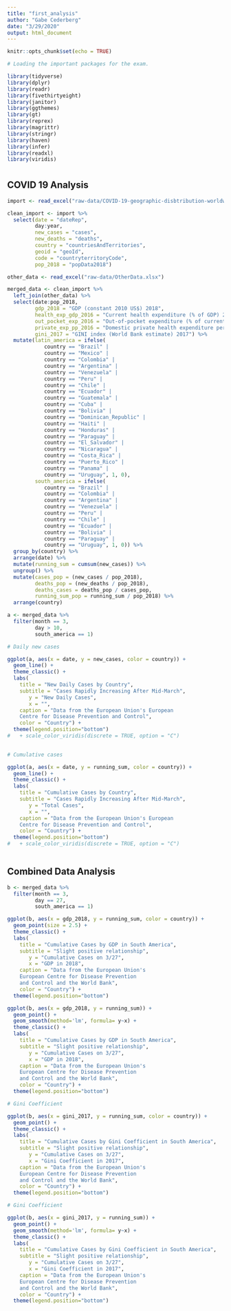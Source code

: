 ```yaml
---
title: "first_analysis"
author: "Gabe Cederberg"
date: "3/29/2020"
output: html_document
---
```


```r
knitr::opts_chunk$set(echo = TRUE)

# Loading the important packages for the exam.

library(tidyverse)
library(dplyr)
library(readr)
library(fivethirtyeight)
library(janitor)
library(ggthemes)
library(gt)
library(reprex)
library(magrittr)
library(stringr)
library(haven)
library(infer)
library(readxl)
library(viridis)  

```

# {.tabset}

## COVID 19 Analysis

```r

import <- read_excel("raw-data/COVID-19-geographic-disbtribution-worldwide-2020-03-29.xlsx")

clean_import <- import %>% 
  select(date = "dateRep",
         day:year,
         new_cases = "cases",
         new_deaths = "deaths",
         country = "countriesAndTerritories",
         geoid = "geoId",
         code = "countryterritoryCode",
         pop_2018 = "popData2018")

other_data <- read_excel("raw-data/OtherData.xlsx")

merged_data <- clean_import %>% 
  left_join(other_data) %>% 
  select(date:pop_2018,
         gdp_2018 = "GDP (constant 2010 US$) 2018",
         health_exp_gdp_2016 = "Current health expenditure (% of GDP) 2016",
         out_pocket_exp_2016 = "Out-of-pocket expenditure (% of current health expenditure) 2016",
         private_exp_pp_2016 = "Domestic private health expenditure per capita (current US$) 2016",
         gini_2017 = "GINI index (World Bank estimate) 2017") %>% 
  mutate(latin_america = ifelse(
            country == "Brazil" |
            country == "Mexico" |
            country == "Colombia" |
            country == "Argentina" |
            country == "Venezuela" |
            country == "Peru" |
            country == "Chile" | 
            country == "Ecuador" |
            country == "Guatemala" |
            country == "Cuba" |
            country == "Bolivia" |
            country == "Dominican_Republic" |
            country == "Haiti" |
            country == "Honduras" |
            country == "Paraguay" |
            country == "El_Salvador" |
            country == "Nicaragua" |
            country == "Costa_Rica" |
            country == "Puerto_Rico" |
            country == "Panama" |
            country == "Uruguay", 1, 0),
         south_america = ifelse(
            country == "Brazil" |
            country == "Colombia" |
            country == "Argentina" |
            country == "Venezuela" |
            country == "Peru" |
            country == "Chile" | 
            country == "Ecuador" |
            country == "Bolivia" |
            country == "Paraguay" |
            country == "Uruguay", 1, 0)) %>% 
  group_by(country) %>% 
  arrange(date) %>% 
  mutate(running_sum = cumsum(new_cases)) %>% 
  ungroup() %>% 
  mutate(cases_pop = (new_cases / pop_2018),
         deaths_pop = (new_deaths / pop_2018),
         deaths_cases = deaths_pop / cases_pop,
         running_sum_pop = running_sum / pop_2018) %>% 
  arrange(country)

```

```r
a <- merged_data %>% 
  filter(month == 3,
         day > 10,
         south_america == 1)
```


```r
# Daily new cases 

ggplot(a, aes(x = date, y = new_cases, color = country)) +
  geom_line() +
  theme_classic() +
  labs(
    title = "New Daily Cases by Country",
    subtitle = "Cases Rapidly Increasing After Mid-March",
       y = "New Daily Cases",
       x = "",
    caption = "Data from the European Union's European 
    Centre for Disease Prevention and Control",
    color = "Country") +
  theme(legend.position="bottom") 
#   + scale_color_viridis(discrete = TRUE, option = "C")
  
```

```r
# Cumulative cases 

ggplot(a, aes(x = date, y = running_sum, color = country)) +
  geom_line() +
  theme_classic() +
  labs(
    title = "Cumulative Cases by Country",
    subtitle = "Cases Rapidly Increasing After Mid-March",
       y = "Total Cases",
       x = "",
    caption = "Data from the European Union's European 
    Centre for Disease Prevention and Control",
    color = "Country") +
  theme(legend.position="bottom") 
#   + scale_color_viridis(discrete = TRUE, option = "C")
  
```

## Combined Data Analysis

```r
b <- merged_data %>% 
  filter(month == 3,
         day == 27,
         south_america == 1) 

ggplot(b, aes(x = gdp_2018, y = running_sum, color = country)) +
  geom_point(size = 2.5) +
  theme_classic() +
  labs(
    title = "Cumulative Cases by GDP in South America",
    subtitle = "Slight positive relationship",
       y = "Cumulative Cases on 3/27",
       x = "GDP in 2018",
    caption = "Data from the European Union's 
    European Centre for Disease Prevention 
    and Control and the World Bank",
    color = "Country") +
  theme(legend.position="bottom") 
```

```r


ggplot(b, aes(x = gdp_2018, y = running_sum)) +
  geom_point() +
  geom_smooth(method='lm', formula= y~x) +
  theme_classic() +
  labs(
    title = "Cumulative Cases by GDP in South America",
    subtitle = "Slight positive relationship",
       y = "Cumulative Cases on 3/27",
       x = "GDP in 2018",
    caption = "Data from the European Union's 
    European Centre for Disease Prevention 
    and Control and the World Bank",
    color = "Country") +
  theme(legend.position="bottom") 
```

```r
# Gini Coefficient

ggplot(b, aes(x = gini_2017, y = running_sum, color = country)) +
  geom_point() +
  theme_classic() +
  labs(
    title = "Cumulative Cases by Gini Coefficient in South America",
    subtitle = "Slight positive relationship",
       y = "Cumulative Cases on 3/27",
       x = "Gini Coefficient in 2017",
    caption = "Data from the European Union's 
    European Centre for Disease Prevention 
    and Control and the World Bank",
    color = "Country") +
  theme(legend.position="bottom") 
```

```r
# Gini Coefficient

ggplot(b, aes(x = gini_2017, y = running_sum)) +
  geom_point() +
  geom_smooth(method='lm', formula= y~x) +
  theme_classic() +
  labs(
    title = "Cumulative Cases by Gini Coefficient in South America",
    subtitle = "Slight positive relationship",
       y = "Cumulative Cases on 3/27",
       x = "Gini Coefficient in 2017",
    caption = "Data from the European Union's 
    European Centre for Disease Prevention 
    and Control and the World Bank",
    color = "Country") +
  theme(legend.position="bottom") 
```

